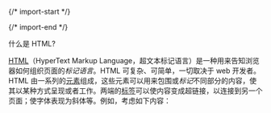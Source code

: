 
{/* import-start */}
  
{/* import-end */}
   
<STitle>
什么是 HTML?
</STitle>

[<u>HTML</u>](https://developer.mozilla.org/zh-CN/docs/Glossary/HTML)（HyperText Markup Language，超文本标记语言）是一种用来告知浏览器如何组织页面的*标记语言*。HTML 可复杂、可简单，一切取决于 web 开发者。HTML 由一系列的[<u>元素</u>](https://developer.mozilla.org/zh-CN/docs/Glossary/Element)组成，这些元素可以用来包围或*标记*不同部分的内容，使其以某种方式呈现或者工作。两端的[<u>标签</u>](https://developer.mozilla.org/zh-CN/docs/Glossary/Tag)可以使内容变成超链接，以连接到另一个页面；使字体表现为斜体等。例如，考虑如下内容：
